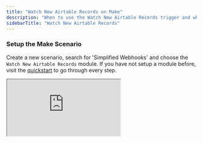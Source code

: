 ```yaml
---
title: "Watch New Airtable Records on Make"
description: "When to use the Watch New Airtable Records trigger and what to expect."
sidebarTitle: "Watch New Airtable Records"
---
```


### Setup the Make Scenario

Create a new scenario, search for 'Simplified Webhooks' and choose the `Watch New Airtable Records` module. If you have not setup a module before, visit the [quickstart](https://docs.simplified-webhooks.com/quickstart) to go through every step.

<Accordion title="Video Walkthrough" icon="sparkles">
  <iframe src="https://youtu.be/w_st5bz6ses" />
</Accordion>

### Receiving Triggers

The module `Watch New Airtable Records `receives a trigger every time there is a new record in the chosen **Table** of your Airtable Base.

The output of the module will always look like this:

```json expandable
{
        "id": "6aa496db-5006-4bf7-be4b-06e50e65ad96",
        "event": "create",
        "recordId": "rec4yurm8f16BwMFj",
        "tableId": "tblKn2Ygplrq5Kmbg",
        "baseId": "appatVcKk6xNFwPej",
        "fields": {
            "fld...": {
                "name": "..", //the column name
                "current": ".."
            },
            "fldp...": {
                "name": "...", //the column name
                "current": "..."
            }
        },
        "meta": {
            "source": "client",
            "occurredAt": "2025-07-14T08:45:06.405Z",
            "user": {
                "id": "usr...",
                "name": "Test User",
                "email": "test.user@gmail.com"
            }
        }
    }
```

### Key components

In every create-trigger you will always find

```json
{
"event":"create",
"recordId":"",
"tableId":"",
"baseId":"",
"fields":{},
"meta":{}
}
```

This helps to know **what has happened** and **where in your Airtable Base**.